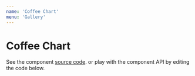 ```yaml
---
name: 'Coffee Chart'
menu: 'Gallery'
---
```


# Coffee Chart

See the component [source code](https://github.com/kristw/encodable/tree/master/packages/docs/src/components/CoffeeChart).
or play with the component API by editing the code below.


<Playground>
  <Frame width={360} height={270} background="#FFF4F1">
    <CoffeeChart
      width={360}
      height={270}
      encoding={{
        label: { field: "day" },
        drinkLevel: { field: "numCoffee", type: "quantitative" },
        drinkColor: {
          field: "productivity",
          type: "ordinal",
          scale: {
            domain: [1, 2, 3, 4],
            range: ["#EAC8C1", "#DFAB6D", "#B26C4D", "#623D2B"]
          }
        },
        useToGoCup: { field: "goToOffice", type: "nominal" }
      }}
      data={[
        { day: "MON", numCoffee: 2, productivity: 4, goToOffice: true },
        { day: "TUE", numCoffee: 3, productivity: 4, goToOffice: true },
        { day: "WED", numCoffee: 2, productivity: 4, goToOffice: false },
        { day: "THU", numCoffee: 4, productivity: 3, goToOffice: true },
        { day: "FRI", numCoffee: 3, productivity: 2, goToOffice: true },
        { day: "SAT", numCoffee: 1, productivity: 1, goToOffice: false },
        { day: "SUN", numCoffee: 1, productivity: 1, goToOffice: false }
      ]}
    />
  </Frame>
</Playground>
